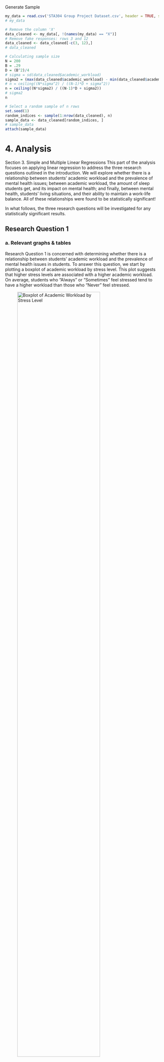 
Generate Sample
```r
my_data = read.csv('STA304 Group Project Dataset.csv', header = TRUE, sep=',')
# my_data

# Remove the column 'X'
data_cleaned <- my_data[, !(names(my_data) == "X")]
# Remove fake responses: rows 3 and 12
data_cleaned <- data_cleaned[-c(3, 12),]
# data_cleaned

# Calculating sample size
N = 200
B = .29
D = (B^2)/4
# sigma = sd(data_cleaned$academic_workload)
sigma2 = (max(data_cleaned$academic_workload) - min(data_cleaned$academic_workload))/4
# n = ceiling((N*sigma^2) / ((N-1)*D + sigma^2))
n = ceiling((N*sigma2) / ((N-1)*D + sigma2))
# sigma2
n

# Select a random sample of n rows
set.seed(1)
random_indices <- sample(1:nrow(data_cleaned), n)
sample_data <- data_cleaned[random_indices, ]
# sample_data
attach(sample_data)
```

# 4. Analysis

Section 3. Simple and Multiple Linear Regressions
This part of the analysis focuses on applying linear regression to address the three research questions outlined in the introduction. We will explore whether there is a relationship between students' academic workload and the prevalence of mental health issues; between academic workload, the amount of sleep students get, and its impact on mental health; and finally, between mental health, students' living situations, and their ability to maintain a work-life balance. All of these relationships were found to be statistically significant!

In what follows, the three research questions will be investigated for any statistically significant results.

## Research Question 1

### a. Relevant graphs & tables
Research Question 1 is concerned with determining whether there is a relationship between students’ academic workload and the prevalence of mental health issues in students. To answer this question, we start by plotting a boxplot of academic workload by stress level. This plot suggests that higher stress levels are associated with a higher academic workload. On average, students who "Always" or "Sometimes" feel stressed tend to have a higher workload than those who "Never" feel stressed. 

![Boxplot of Academic Workload by Stress Level](boxplot_academic_workload_by_stress.png){width=80%}

### c. Necessary Assumptions
To confirm this association, we implement a simple linear regression model, where the dependent variable is stress_numeric (the stress variable, converted to numeric values), and the independent variable is academic_workload. To implement this model, we check the following assumptions using the following plot of the residuals:

![Residuals Plot](residuals_rq1.png){width=80%}

 1. Independence of errors: Since the plot has no noticable pattern, the independence assumption is satisfied.
 2. Normality of errors: Since our sample size is sufficiently large, by the Central Limit Theorem the sample mean (and by extension, the sampling distribution of residuals) approximately follows a Normal distribution. 
 3. Homogeneity of variances amongst errors: Since the residuals plot has a "horizontal band appearance", this suggests that variance of the residuals are the same for all values of the independent variable academic_workload.

 Since all the assumptions are met, we run the regression using the code in Appendix B.

### d. Computation and statistical test output
The regression analysis produced the following results:

- Intercept: $\beta_0 = 1.22389\quad (SE = 0.40942,\quad t = 2.989,\quad p = 0.00495)$.
- Slope:     $\beta_1 = 0.32655\quad (SE = 0.09945,\quad t = 3.284,\quad p = 0.00224)$.

The residual standard error is 0.5353 with 37 degrees of freedom. The $R^2$ value is 0.2256, and the F-statistic is $F(1, 37) = 10.78$, with a p-value of $0.002$.

The equation of the regression line is given by:
$$
\text{Stress} = 1.22389 + 0.32655 \cdot \text{Academic Workload}
$$

### e. Interpretation
The small $p-value = 0.00224$ indicates that academic workload is a significant predictor of stress. Therefore, we can conclude that there is a significant relationship between students academic workload and their stress levels.

# # # # # # # # # # # # # # # # # # # # # # # # # # # # # # # # # # # # # # # # # # # # # # # # # # # # # # # #

## Research Question 2

### a. Relevant graphs & tables
Research Question 2 investigates whether there is a relationship between students’ academic workload, the amount of sleep they get, and impact on mental health. Since the ANOVA above showed no significant relationship between stress and hours of sleep, we investigate the effect of another factor, the number of missed social events.To begin, we plot a boxplot of hours of sleep by the number of missed social events. This plot suggests students who miss more social events tend to have fewer hours of sleep on average.

![Boxplot of Hours Sleep by Missed Social Events](boxplot_hours_sleep_by_missed_social_events.png){width=80%}

### c. Necessary Assumptions
To assess this relationship, we use a multiple linear regression model with hours of sleep as the dependent variable, and academic workload and missed social events as the independent variables. Before interpreting this model, we check the following assumptions:

![Residuals Plot](residuals_rq2.png){width=80%}
![QQ Plot](qq_rq2.png){width=80%}

1. Independence of errors: The residual plot shown above indicates no clear patterns, which suggests independence.
2. Normality of errors: Since the sample size is large, the Central Limit Theorem implies that the residuals should approximate a normal distribution. Also, a QQ-plot confirms Normality.
3. Homogeneity of variances: The residuals plot exhibits a roughly horizontal band, indicating constant variance across predicted values.
4. No multi-collinearity: We calculated the VIF of each independent variable, and found that $VIF(academic\_workload) = 1.076844$, and $VIF(missed\_social\_events) = 1.076844$. Since they are both less than 5,this indicates there is little correlation between them.

With all assumptions adequately met, we proceed with the regression analysis. The code used to generate the model can be found in Appendix B.

### d. Computation and statistical test output
The regression analysis produced the following results:

- Intercept: $\beta_0 =  8.5521\quad (SE = 0.6661,\quad t = 12.838,\quad p = 5.3e^{-15})$.
- Slope 1:   $\beta_1 = -0.1412\quad (SE = 0.1666,\quad t = -0.848,\quad p = 0.40208)$.
- Slope 2:   $\beta_2 = -0.3763\quad (SE = 0.1194,\quad t = -3.151,\quad p = 0.00327)$.

The residual standard error is 0.864 with 36 degrees of freedom. The $R^2$ value is 0.2653, the adjusted $R^2$ is 0.2245, and the F-statistic is $F(2, 36) = 6.5$, with a p-value of $0.003889$.

The equation of the regression line is given by:
$$
\text{Hours of Sleep} = 8.5521 − 0.1412 \cdot \text{Academic Workload} - 0.3763 \cdot \text{Missed Social Events}
$$

### e. Interpretation
The output of the regression analysis shows that the missed social events has a statistically significant negative association with hours of sleep (p = 0.00327). However, academic workload does not have a significant relationship with hours of sleep (p = 0.40208).

# # # # # # # # # # # # # # # # # # # # # # # # # # # # # # # # # # # # # # # # # # # # # # # # # # # # # # # #

## Research Question 3

### a. Relevant graphs & tables
Research Question 3 examines whether mental health, represented by stress levels, is affected by students’ living situations and their ability to maintain a work-life balance. To explore this relationship, we first plot a boxplot of stress level by missed social events, with students grouped by stress categories ("Always," "Never," and "Sometimes"). This plot suggests that students who miss social events "Always" or "Sometimes" have higher stress levels, while those who "Never" miss social events report lower stress levels.

![Boxplot of Missed Social Events by Stress](boxplot_missed_social_events_by_stress.png){width=80%}

### c. Necessary Assumptions
To investigate the impact of missed social events and living situations on stress, we use a multiple linear regression model. The response variable is stress (in numeric form), and the predictors are missed social events and living situation. We verify the following assumptions:

![Residuals Plot](residuals_rq3.png){width=80%}
![QQ Plot](qq_rq2.png){width=80%}

1. Independence of errors: The residual plot indicates no clear patterns, suggesting that the errors are  independent.
2. Normality of errors: Since the sample size is large, the Central Limit Theorem implies that the residuals should approximate a normal distribution. Also, a QQ-plot confirms Normality.
3. Homogeneity of variances: The residuals plot exhibits a roughly horizontal band, indicating constant variance across predicted values.
4. No multi-collinearity: We calculated the VIF of each independent variable, and found that $VIF(missed\_social\_events) = 1.009045$, and $VIF(living\_situation) = 1.003006$. Since both VIF values are close to 1, there’s no indication of multicollinearity in this model.

With all assumptions adequately met, we proceed with the regression analysis. The code used to generate the model can be found in Appendix B.

### d. Computation and statistical test output
The regression analysis produced the following results:

- Intercept: $\beta_0 = 1.93006\quad (SE = 0.27980,\quad t = 6.898,\quad p = 6.02e^{-08})$.
- Slope 1:   $\beta_1 = 0.15560\quad (SE = 0.07721,\quad t = 2.015,\quad p = 0.0518)$.
- Slope 2:   $\beta_2 = 0.81061\quad (SE = 0.39928,\quad t = 2.030,\quad p = 0.0502)$.
- Slope 3:   $\beta_2 = 0.21206\quad (SE = 0.28310,\quad t = 0.749,\quad p = 0.4590)$.
- Slope 4:   $\beta_2 = 0.30493\quad (SE = 0.25406,\quad t = 1.200,\quad p = 0.2383)$.

The residual standard error is 0.5745 with 34 degrees of freedom. The $R^2$ value is 0.1806, the adjusted $R^2$ value is 0.08416, and the F-statistic is $F(4, 34) = 1.873$, with a p-value of $0.1378$.

The equation of the regression line is given by:
$$
\text{Stress} = 1.93006 + 0.15560 \cdot \text{Missed Social Events} + 0.81061 \cdot \text{Living On Campus} + 0.21206 \cdot \text{Living With Family} + 0.30493 \cdot \text{Living With Roomates}
$$

### e. Interpretation
The results indicate that missed social events are a marginally significant predictor of stress levels (p = 0.0518). Living situation, specifically living on campus, is also a marginally significant predictor (p = 0.0502). However, living with family (p = 0.4590) and living with roommates (p = 0.2383) do not significantly predict stress. 

# 6. Limitations
Although this study has provided several valuable insights into the relationship between students' workload, stress, sleep, and work-life balance, there are a few limitations that may have affected the accuracy of the findings. Some of these limitations include possible issues with ensuring sample randomization, survey question design, and sample size. The first limitation is the potential issue with ensuring randomization in the sample selection. Although we aimed to select a random sample of students from the survey responses, the process may have been influenced by biases in how respondents answered the survey. For example, certain groups of students may have been more likely to complete the survey, potentially leading to an unrepresentative sample. Additionally, some of the survey questions could have been clearer or more specific, which might have helped reduce the possibility of misinterpretation. Lastly, expanding the sample size would improve the accuracy and applicability of the findings. In the future, the study could be improved by ensuring a completely randomised design and revisiting our survey questions to capture more accurate responses.

POTENTIAL LIMITATIONS
- Failing to reject null hypotheses
 I did many more tests of my own that could not reject the null hypothesis that I did not include in the report. This is because many of them reached conclusions that were hard to believe (e.g., academic workload has no relationship with mental health issues).
- Survey - Students might have:
rushed through completing surveys just for the credit
or they might have had privacy concerns and did not feel comfortable talking about their mental health 
- direct/indirect research
He said that measuring a complex topic like mental health through symptoms such as stress and anxiety is a form of "indirect research", and that we can never be fully certain that the results of our tests are reliable or valid.


# 7. Conclusion 
LINEAR REGRESSION CONCLUSION ONLYs
The linear regression analysis conducted for the three research questions of this study provides valuable insights into the factors affecting student stress and mental health. For Research Question 1, we found a significant positive relationship between academic workload and stress levels, suggesting that students with heavier workloads tend to experience higher levels of stress. In Research Question 2, while academic workload did not significantly impact the amount of sleep, missed social events were found to significantly reduce hours of sleep, which may contribute to poor mental health. For Research Question 3, missed social events and living situation were marginally significant predictors of stress, indicating that students who miss social events or live on campus tend to report higher stress levels. These findings highlight the importance of considering multiple factors in understanding a student's overall well-being. However, the limitations of this analysis, including potential issues with sample randomization and measurement quality, should be addressed in future research to enhance the robustness and accuracy of the results. Future studies should also explore other possible variables, such as social support and coping mechanisms, which may further explain the mental health challenges faced by students.



TODO
- Explain how the random sample was chosen
- Include explanation for removing outliers
- Move R code into same file
- 




# Appendix B

```r
# Research Question 1 - Boxplot
# library(ggplot2)

# sample_data$stress <- factor(sample_data$stress, levels = c("Never", "Sometimes", "Always"))
# boxplot_plot <- ggplot(sample_data, aes(x = factor(stress), y = academic_workload)) +
#   geom_boxplot(fill = "#56B4E9", color = "black") +
#   labs(title = "Boxplot of Academic Workload by Stress Level",
#        x = "Stress Level",
#        y = "Academic Workload") +
#   theme_minimal()

sample_data$stress <- factor(sample_data$stress, levels = c("Never", "Sometimes", "Always"))
boxplot_plot <- ggplot(sample_data, aes(x = factor(stress), y = academic_workload, fill = stress)) +
  geom_boxplot(color = "black") +
  scale_fill_manual(values = c("Never" = "#E25C5C", "Sometimes" = "#66B266", "Always" = "#6C8B8B")) +
  labs(title = "Boxplot of Academic Workload by Stress Level",
       x = "Stress Level",
       y = "Academic Workload") +
  theme_minimal()

print(boxplot_plot)

# Save the plot as a PNG file
ggsave("boxplot_academic_workload_by_stress.png", plot = boxplot_plot, width = 8, height = 6, dpi = 300)
```

```r
# Research Question 1 - Simple Linear Regression
sample_data$stress_numeric <- as.numeric(factor(sample_data$stress, levels = c("Never", "Sometimes", "Always")))
rq1_stress.lm = lm(stress_numeric ~ academic_workload, data = sample_data)
summary(rq1_stress.lm)
```

```r
# Assumptions for Research Question 1 - Simple Linear Regression
png("residuals_rq1.png", width = 800, height = 600)
# Plot code goes here, for example:
plot(residuals(rq1_stress.lm))
dev.off()
```


```r
# Research Question 2 - Boxplot
# boxplot_plot <- ggplot(sample_data, aes(x = factor(missed_social_events), y = hours_sleep)) +
#   geom_boxplot(fill = "#56B4E9", color = "black") +  # Customize the colors if desired
#   labs(title = "Boxplot of Hours of Sleep by Missed Social Events",
#        x = "Missed Social Events",
#        y = "Hours of Sleep") +
#   theme_minimal()

boxplot_plot <- ggplot(sample_data, aes(x = factor(missed_social_events), y = hours_sleep, fill = factor(missed_social_events))) +
  geom_boxplot(color = "black") +
  scale_fill_manual(values = c("0" = "#E25C5C", "1" = "#66B266", "2" = "#6C8B8B", "3" = "#9E9E9E", "4" = "#D0A0A0")) +
  labs(title = "Boxplot of Hours of Sleep by Missed Social Events",
       x = "Missed Social Events",
       y = "Hours of Sleep") +
  theme_minimal()
  
print(boxplot_plot)

# Save the plot as a PNG file
# ggsave("boxplot_hours_sleep_by_missed_social_events.png", plot = boxplot_plot, width = 8, height = 6, dpi = 300)
```

```r
# Research Question 2 - Multiple Linear Regression
rq2.lm = lm(hours_sleep ~ academic_workload + missed_social_events, data = sample_data)
summary(rq2.lm)
```

```r
# Assumptions for Research Question 2 - Multiple Linear Regression
png("residuals_rq2.png", width = 800, height = 600)
# Plot code goes here, for example:
plot(residuals(rq2_stress.lm))
dev.off()
```

```r
# Assumptions for Research Question 2 - Multiple Linear Regression
png("qq_rq2.png", width = 800, height = 600)
# Plot code goes here, for example:
plot(rq2.lm, which=2)
dev.off()
```

```r
# Assumptions for Research Question 2 - Multiple Linear Regression
library(car)
vif(rq2.lm)
```


```r
# Research Question 3 - Boxplot
# boxplot_plot <- ggplot(sample_data, aes(x = factor(missed_social_events), y = stress_numeric)) +
#   geom_boxplot(fill = "#56B4E9", color = "black") +
#   labs(title = "Boxplot of Missed Social Events by Stress Level",
#        x = "Missed Social Events",
#        y = "Stress Level") +
#   theme_minimal()

boxplot_plot <- ggplot(sample_data, aes(x = factor(missed_social_events), y = stress_numeric, fill = factor(missed_social_events))) +
  geom_boxplot(color = "black") +
  scale_fill_manual(values = c("0" = "#E25C5C", "1" = "#66B266", "2" = "#6C8B8B", "3" = "#9E9E9E", "4" = "#D0A0A0")) +
  labs(title = "Boxplot of Stress Level by Missed Social Events",
       x = "Missed Social Events",
       y = "Stress Level") +
  theme_minimal()

print(boxplot_plot)

# Save the plot as a PNG file
ggsave("boxplot_missed_social_events_by_stress.png", plot = boxplot_plot, width = 8, height = 6, dpi = 300)
```

```r
# Research Question 3 - Multiple Linear Regression
rq3.lm <- lm(stress_numeric ~ missed_social_events + living_situation, data = sample_data)
summary(rq3.lm)
```

```r
# Assumptions for Research Question 3 - Multiple Linear Regression
png("residuals_rq3.png", width = 800, height = 600)
# Plot code goes here, for example:
plot(residuals(rq3.lm))
dev.off()
```

```r
# Assumptions for Research Question 3 - Multiple Linear Regression
library(car)
vif(rq3.lm)
```



# # # # # # # # # # # # #


SIMPLE TEST 1: CHI-SQUARE TEST FOR INDEPENDENCE
```r
# X-squared = 4.2481, df = 1, p-value = 0.03929
# After grouping categories
# Group categories for anxiety and concentration
sample_data$anxiety_grouped <- ifelse(anxiety == "Always", "Always", "Other")
sample_data$concentration_grouped <- ifelse(concentration == "Always", "Always", "Other")

# Create a contingency table
contingency_table <- table(sample_data$anxiety_grouped, sample_data$concentration_grouped)

# Print the contingency table
cat("Contingency Table:\n")
print(contingency_table)

# Check expected Frequencies
chi_sq_test <- chisq.test(contingency_table)
chi_sq_test$expected

# Perform the Chi-squared test
chi_squared_test <- chisq.test(contingency_table)

# Print the results
cat("\nChi-squared Test Results:\n")
print(chi_squared_test)
```





<!-- 
Old stuff
```r
 -->

# Recode stress as binary (0 = Not Stressed, 1 = Stressed)
# sample_data$stress_binary <- ifelse(sample_data$stress == "Never", 0, 1)
# sample_data$anxiety_binary <- ifelse(sample_data$anxiety == "Never", 0, 1)
# sample_data$concentration_binary <- ifelse(sample_data$concentration == "Never", 0, 1)

# sleep1_3.lm = lm(hours_sleep ~ stress_binary + missed_social_events, data = sample_data)
# summary(sleep1_3.lm) # 0.402, 0.008, F: 0.003886

# sleep1_1.lm = lm(hours_sleep ~ time_management + stress_binary + missed_social_events, data = sample_data)
# summary(sleep1_1.lm) # 0.42770, 0.60898, 0.00703, F: 0.008939

# time1.lm = lm(time_management ~ stress - studentID, data = sample_data)
# summary(time1.lm) # 0.0160, 0.0616, F: 0.02051

# mental_health.lm <- lm(stress_binary ~ academic_workload, data = sample_data) # 0.00201, 0.00925, F: 0.009247
# summary(mental_health.lm)

# library(nnet)
# # Multinomial logistic regression (Classification)
# stress_model_multi <- multinom(stress ~ hours_sleep + academic_workload, data = sample_data)
# summary(stress_model_multi)
# # Calculate z-scores and p-values for each coefficient
# z_scores <- summary(stress_model_multi)$coefficients / summary(stress_model_multi)$standard.errors
# p_values <- 2 * (1 - pnorm(abs(z_scores)))  # Two-tailed p-values
# z_scores
# p_values

# p_values <- p_values * 0.01



# # Create a boxplot of hours_sleep by stress_binary
# boxplot_plot <- ggplot(sample_data, aes(x = factor(stress_binary), y = hours_sleep)) +
#   geom_boxplot(fill = "#56B4E9", color = "black") +  # Customize the colors if desired
#   labs(title = "Boxplot of Hours of Sleep by Stress Level",
#        x = "Stress (0 = No Stress, 1 = Stress)",
#        y = "Hours of Sleep") +
#   theme_minimal()

# # Display the plot
# print(boxplot_plot)

Call:
lm(formula = stress_numeric ~ academic_workload, data = sample_data)

Residuals:
    Min      1Q  Median      3Q     Max 
-1.5301 -0.3668  0.1434  0.4699  0.7965

Coefficients:
                  Estimate Std. Error t value Pr(>|t|)   
(Intercept)        1.22389    0.40942   2.989  0.00495 **
academic_workload  0.32655    0.09945   3.284  0.00224 **
---
Signif. codes:  0 '***' 0.001 '**' 0.01 '*' 0.05 '.' 0.1 ' ' 1

Residual standard error: 0.5353 on 37 degrees of freedom
Multiple R-squared:  0.2256,    Adjusted R-squared:  0.2047
F-statistic: 10.78 on 1 and 37 DF,  p-value: 0.002245

The equation of the regression line is given by: $stress = 1.22389 + 0.32655*workload$



Call:
lm(formula = hours_sleep ~ academic_workload + missed_social_events, 
    data = sample_data)

Residuals:
     Min       1Q   Median       3Q      Max
-1.37588 -0.54906 -0.09342  0.60662  2.53031 

Coefficients:
                     Estimate Std. Error t value Pr(>|t|)    
(Intercept)            8.5521     0.6661  12.838  5.3e-15 ***
academic_workload     -0.1412     0.1666  -0.848  0.40208
missed_social_events  -0.3763     0.1194  -3.151  0.00327 **
---
Signif. codes:  0 '***' 0.001 '**' 0.01 '*' 0.05 '.' 0.1 ' ' 1

Residual standard error: 0.864 on 36 degrees of freedom
Multiple R-squared:  0.2653,    Adjusted R-squared:  0.2245 
F-statistic:   6.5 on 2 and 36 DF,  p-value: 0.003889

The regression equation is given by:

$hours\_of\_sleep = 8.5521 − 0.1412 * academic\_workload − 0.3763 * missed\_social\_events$





Call:
lm(formula = stress_numeric ~ missed_social_events + living_situation, 
    data = sample_data)

Residuals:
    Min      1Q  Median      3Q     Max
-1.2350 -0.4251  0.1426  0.4538  0.9143

Coefficients:
                                      Estimate Std. Error t value Pr(>|t|)    
(Intercept)                            1.93006    0.27980   6.898 6.02e-08 ***
missed_social_events                   0.15560    0.07721   2.015   0.0518 .  
living_situationLiving on campus       0.81061    0.39928   2.030   0.0502 .
living_situationLiving with family     0.21206    0.28310   0.749   0.4590    
living_situationLiving with roommates  0.30493    0.25406   1.200   0.2383
---
Residual standard error: 0.5745 on 34 degrees of freedom
Multiple R-squared:  0.1806,    Adjusted R-squared:  0.08416
F-statistic: 1.873 on 4 and 34 DF,  p-value: 0.1378

$stress = 1.93006 + 0.15560 * missed\_social\_events + 0.81061*living\_situation\_living\_on\_campus + 0.21206*living\_with\_family + 0.30493*living\_with\_roommates$
```